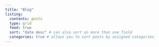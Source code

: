```yaml
---
title: "Blog"
listing: 
  contents: posts
  type: grid
  feed: true
  sort: "date desc" # can also sort on more than one field
  categories: true # allows you to sort posts by assigned categories 
---
```



